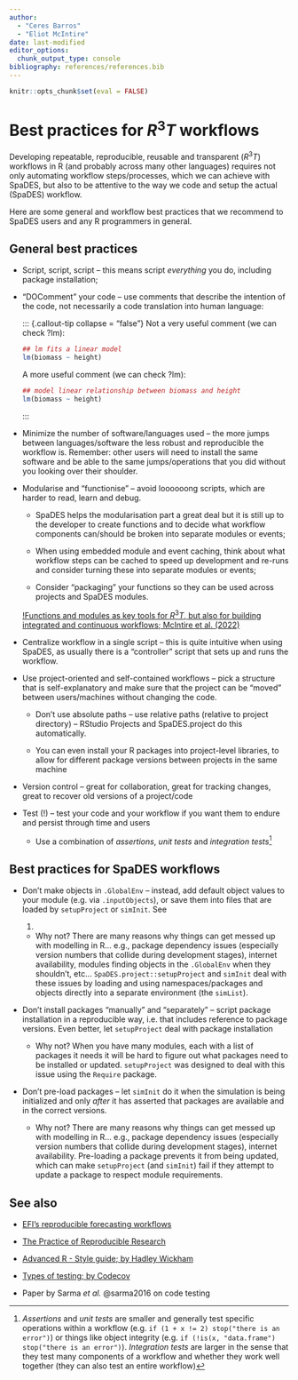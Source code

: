 ```yaml
---
author: 
  - "Ceres Barros"
  - "Eliot McIntire"
date: last-modified
editor_options:
  chunk_output_type: console
bibliography: references/references.bib
---
```


```r
knitr::opts_chunk$set(eval = FALSE)
```

# Best practices for $R^3T$ workflows

Developing repeatable, reproducible, reusable and transparent ($R^3T$)
workflows in R (and probably across many other languages) requires not
only automating workflow steps/processes, which we can achieve with
SpaDES, but also to be attentive to the way we code and setup the actual
(SpaDES) workflow.

Here are some general and workflow best practices that we recommend to
SpaDES users and any R programmers in general.

## General best practices

-   Script, script, script -- this means script *everything* you do,
    including package installation;

-   "DOComment" your code -- use comments that describe the intention of
    the code, not necessarily a code translation into human language:

    ::: {.callout-tip collapse = "false"} Not a very useful comment (we
    can check ?lm):

    ```r
    ## lm fits a linear model
    lm(biomass ~ height)
    ```

    A more useful comment (we can check ?lm):

    ```r
    ## model linear relationship between biomass and height
    lm(biomass ~ height)
    ```

    :::

-   Minimize the number of software/languages used -- the more jumps
    between languages/software the less robust and reproducible the
    workflow is. Remember: other users will need to install the same
    software and be able to the same jumps/operations that you did
    without you looking over their shoulder.

-   Modularise and "functionise" -- avoid loooooong scripts, which are
    harder to read, learn and debug.

    -   SpaDES helps the modularisation part a great deal but it is
        still up to the developer to create functions and to decide what
        workflow components can/should be broken into separate modules
        or events;

    -   When using embedded module and event caching, think about what
        workflow steps can be cached to speed up development and re-runs
        and consider turning these into separate modules or events;

    -   Consider "packaging" your functions so they can be used across
        projects and SpaDES modules.

    [!Functions and modules as key tools for $R^3T$, but also for
    building integrated and continuous workflows; McIntire et al.
    (2022)](https://onlinelibrary.wiley.com/cms/asset/680b22bc-1a97-4ab6-8f90-6fd1557e9e27/ele13994%20-fig-0001-m.jpg)

-   Centralize workflow in a single script -- this is quite intuitive
    when using SpaDES, as usually there is a "controller" script that
    sets up and runs the workflow.

-   Use project-oriented and self-contained workflows -- pick a
    structure that is self-explanatory and make sure that the project
    can be "moved" between users/machines without changing the code.

    -   Don't use absolute paths -- use relative paths (relative to
        project directory) -- RStudio Projects and SpaDES.project do
        this automatically.

    -   You can even install your R packages into project-level
        libraries, to allow for different package versions between
        projects in the same machine

-   Version control -- great for collaboration, great for tracking
    changes, great to recover old versions of a project/code

-   Test (!) -- test your code and your workflow if you want them to
    endure and persist through time and users

    -   Use a combination of *assertions*, *unit tests* and *integration
        tests*[^1]

## Best practices for SpaDES workflows

-   Don't make objects in `.GlobalEnv` -- instead, add default object
    values to your module (e.g. via `.inputObjects`), or save them into
    files that are loaded by `setupProject` or `simInit`. See

    1.  

    -   Why not? There are many reasons why things can get messed up
        with modelling in R... e.g., package dependency issues
        (especially version numbers that collide during development
        stages), internet availability, modules finding objects in the
        `.GlobalEnv` when they shouldn't, etc...
        `SpaDES.project::setupProject` and `simInit` deal with these
        issues by loading and using namespaces/packages and objects
        directly into a separate environment (the `simList`).

-   Don't install packages "manually" and "separately" -- script package
    installation in a reproducible way, i.e. that includes reference to
    package versions. Even better, let `setupProject` deal with package
    installation

    -   Why not? When you have many modules, each with a list of
        packages it needs it will be hard to figure out what packages
        need to be installed or updated. `setupProject` was designed to
        deal with this issue using the `Require` package.

-   Don't pre-load packages -- let `simInit` do it when the simulation
    is being initialized and only *after* it has asserted that packages
    are available and in the correct versions.

    -   Why not? There are many reasons why things can get messed up
        with modelling in R... e.g., package dependency issues
        (especially version numbers that collide during development
        stages), internet availability. Pre-loading a package prevents
        it from being updated, which can make `setupProject` (and
        `simInit`) fail if they attempt to update a package to respect
        module requirements.

## See also

-   [EFI's reproducible forecasting
    workflows](https://ecoforecast.org/reproducible-forecasting-workflows/)

-   [The Practice of Reproducible
    Research](http://www.practicereproducibleresearch.org/)

-   [Advanced R - Style guide; by Hadley
    Wickham](http://adv-r.had.co.nz/Style.html)

-   [Types of testing; by
    Codecov](https://about.codecov.io/blog/types-of-testing-unit-vs-integration/)

-   Paper by Sarma *et al.* @sarma2016 on code testing

[^1]: *Assertions* and *unit tests* are smaller and generally test
    specific operations within a workflow (e.g.
    `if (1 + x != 2) stop("there is an error")`) or things like object
    integrity (e.g.
    `if (!is(x, "data.frame") stop("there is an error")`). *Integration
    tests* are larger in the sense that they test many components of a
    workflow and whether they work well together (they can also test an
    entire workflow)
